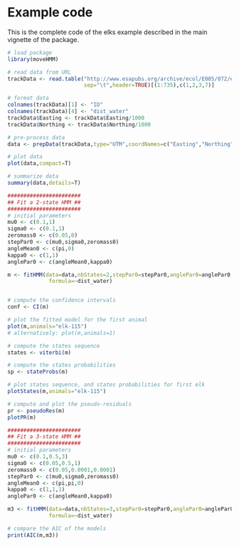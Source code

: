 <!--
%\VignetteEngine{knitr::knitr}
%\VignetteIndexEntry{Example code}
-->

# Example code

This is the complete code of the elks example described in the main vignette of the package.

```r

# load package
library(moveHMM)

# read data from URL
trackData <- read.table("http://www.esapubs.org/archive/ecol/E085/072/elk_data.txt",
                        sep="\t",header=TRUE)[(1:735),c(1,2,3,7)]

# format data
colnames(trackData)[1] <- "ID"
colnames(trackData)[4] <- "dist_water"
trackData$Easting <- trackData$Easting/1000
trackData$Northing <- trackData$Northing/1000

# pre-process data
data <- prepData(trackData,type="UTM",coordNames=c("Easting","Northing"))

# plot data
plot(data,compact=T)

# summarize data
summary(data,details=T)

#######################
## Fit a 2-state HMM ##
#######################
# initial parameters
mu0 <- c(0.1,1)
sigma0 <- c(0.1,1)
zeromass0 <- c(0.05,0)
stepPar0 <- c(mu0,sigma0,zeromass0)
angleMean0 <- c(pi,0)
kappa0 <- c(1,1)
anglePar0 <- c(angleMean0,kappa0)

m <- fitHMM(data=data,nbStates=2,stepPar0=stepPar0,anglePar0=anglePar0,
             formula=~dist_water)


# compute the confidence intervals
conf <- CI(m)

# plot the fitted model for the first animal
plot(m,animals="elk-115")
# alternatively: plot(m,animals=1)

# compute the states sequence
states <- viterbi(m)

# compute the states probabilities
sp <- stateProbs(m)

# plot states sequence, and states probabilities for first elk
plotStates(m,animals="elk-115")

# compute and plot the pseudo-residuals
pr <- pseudoRes(m)
plotPR(m)

#######################
## Fit a 3-state HMM ##
#######################
# initial parameters
mu0 <- c(0.1,0.5,3)
sigma0 <- c(0.05,0.5,1)
zeromass0 <- c(0.05,0.0001,0.0001)
stepPar0 <- c(mu0,sigma0,zeromass0)
angleMean0 <- c(pi,pi,0)
kappa0 <- c(1,1,1)
anglePar0 <- c(angleMean0,kappa0)

m3 <- fitHMM(data=data,nbStates=3,stepPar0=stepPar0,anglePar0=anglePar0,
             formula=~dist_water)

# compare the AIC of the models
print(AIC(m,m3))
```
